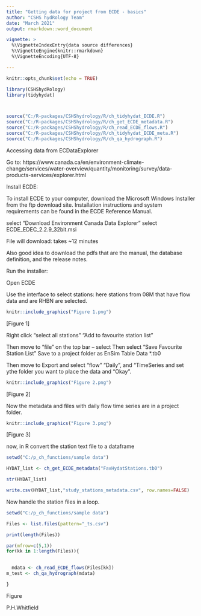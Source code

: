 ```yaml
---
title: "Getting data for project from ECDE - basics"
author: "CSHS hydRology Team"
date: "March 2021"
output: rmarkdown::word_document

vignette: >
  %\VignetteIndexEntry{data source differences}
  %\VignetteEngine{knitr::rmarkdown}
  %\VignetteEncoding{UTF-8}

---
```


```r
knitr::opts_chunk$set(echo = TRUE)

library(CSHShydRology)
library(tidyhydat)



source("C:/R-packages/CSHShydrology/R/ch_tidyhydat_ECDE.R")
source("C:/R-packages/CSHShydrology/R/ch_get_ECDE_metadata.R")
source("C:/R-packages/CSHShydrology/R/ch_read_ECDE_flows.R")
source("C:/R-packages/CSHShydrology/R/ch_tidyhydat_ECDE_meta.R")
source("C:/R-packages/CSHShydrology/R/ch_qa_hydrograph.R")
```



Accessing data from ECDataExplorer

Go to:
https://www.canada.ca/en/environment-climate-change/services/water-overview/quantity/monitoring/survey/data-products-services/explorer.html

 Install ECDE:

To install ECDE to your computer, download the Microsoft Windows Installer from the ftp download site. Installation instructions and system requirements can be found in the ECDE Reference Manual.

select “Download Environment Canada Data Explorer”
select   ECDE_EDEC_2.2.9_32bit.msi

File will download: takes ~12 minutes

Also good idea to download the pdfs that are the manual, the database definition, and the release notes.

Run the installer:

Open ECDE


Use the interface to select stations:  here stations from 08M  that have flow data and are RHBN are selected.


```r


knitr::include_graphics("Figure 1.png")
```


[Figure 1]


Right click
“select all stations”
“Add to favourite station list”


Then move to “file” on the top bar – select
Then select “Save Favourite Station List”
Save to a project folder as EnSim Table Data *.tb0


Then move to Export and select “flow” “Daily”, and “TimeSeries and set ythe folder you want to place the data and “Okay”.


```r


knitr::include_graphics("Figure 2.png")
```
 
 
 [Figure 2]

Now the metadata and files with daily flow time series are in a project folder.

 
```r


knitr::include_graphics("Figure 3.png")
```

[Figure 3]


now, in R  convert the station text file to a dataframe 

```r

setwd("C:/p_ch_functions/sample data")

HYDAT_list <- ch_get_ECDE_metadata("FavHydatStations.tb0")

str(HYDAT_list)

write.csv(HYDAT_list,"study_stations_metadata.csv", row.names=FALSE)

```

Now handle the station files in a loop.


```r


setwd("C:/p_ch_functions/sample data")

Files <- list.files(pattern="_ts.csv")

print(length(Files))

par(mfrow=c(5,1))
for(kk in 1:length(Files)){

  
  mdata <- ch_read_ECDE_flows(Files[kk])
m_test <- ch_qa_hydrograph(mdata)

}
```

Figure 


P.H.Whitfield 
